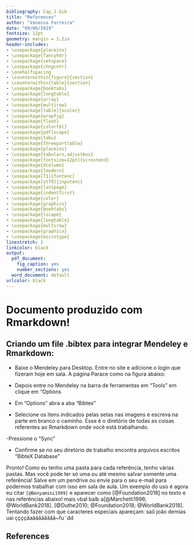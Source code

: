 ```yaml
---
bibliography: Cap_1.bib
title: "References"
author: "Vanessa Ferreira"
date: "09/06/2019"
fontsize: 12pt
geometry: margin = 1.2in
header-includes:
- \usepackage{placeins}
- \usepackage{fancyhdr}
- \usepackage{setspace}
- \usepackage{chngcntr}
- \onehalfspacing
- \counterwithin{figure}{section}
- \counterwithin{table}{section}
- \usepackage{booktabs}
- \usepackage{longtable}
- \usepackage{array}
- \usepackage{multirow}
- \usepackage[table]{xcolor}
- \usepackage{wrapfig}
- \usepackage{float}
- \usepackage{colortbl}
- \usepackage{pdflscape}
- \usepackage{tabu}
- \usepackage{threeparttable}
- \usepackage{placeins}
- \usepackage{tabularx,adjustbox}
- \usepackage[fontsize=12pt]{scrextend}
- \usepackage{dcolumn}
- \usepackage{lmodern}
- \usepackage[T1]{fontenc}
- \usepackage[utf8]{inputenc}
- \usepackage{lastpage}
- \usepackage{indentfirst}
- \usepackage{color}
- \usepackage{graphicx}
- \usepackage{booktabs}
- \usepackage{lscape}
- \usepackage{longtable}
- \usepackage{multirow}
- \usepackage{graphicx}
- \usepackage{microtype}
linestretch: 2
linkcolor: black
output:
  pdf_document:
    fig_caption: yes
    number_sections: yes
  word_document: default
urlcolor: black
---
```


# Documento produzido com Rmarkdown!

## Criando um file .bibtex para integrar Mendeley e Rmarkdown:

- Baixe o Mendeley para Desktop. Entre no site e adicione o login que fizeram hoje em sala. A página Parace como na figura abaixo:



- Depois entre no Mendeley na barra de ferramentas em "Tools" em clique em "Options



- Em "Options" abra a aba "Bibtex"



- Selecione os itens indicados pelas setas nas imagens e escreva na parte em branco o caminho. Esse é o diretório de todas as coisas referentes ao Rmarkdown onde você está trabalhando.


-Pressione o "Sync"



- Confirme se no seu diretório de trabalho encontra arquivos escritos "BibteX Database"


Pronto! Como eu tenho uma pasta para cada referência, tenho várias pastas. Mas você pode ter só uma ou até mesmo salvar somente uma referência! 
Salve em um pendrive ou envie para o seu e-mail para podermos trabalhar com isso em sala de aula. Um exemplo do uso é agora eu citar `[@Benyamini1999]` e aparecer como [@Foundation2018] no texto e nas referências abaixo! mais vbal balb a[@Marchetti1996; @WorldBank2018]. [@Duthe2010; @Foundation2018; @WorldBank2018].
Tentando fazer com que caracteres especiais apareçam: saõ joão demias uai ççççãaãããããããã~fu¨dd

## References


